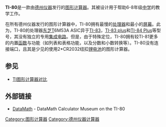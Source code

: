 {{Notability Unreferenced|time=2015-09-07T14:15:51+00:00}}
{{Infobox Calculator
|name = TI-80
|image = TI-80.png
|caption = 一只TI-80正在显示“wikipedia”字样
|type = [[图形计算器|图形计算器]]
| entry        =[[Calculator_input_methods#Mathematical_display|D.A.L.]]
|manufacturer = [[德州仪器|德州仪器]]
|introduced = 1995
|discontinued = 1998
|successor = [[TI-73_series|TI-73 series]]
|processor =  Proprietary (on board a Toshiba T6M53A ASIC)
| frequency    = 980 kHz
|memory_user = 7 KB of [[random_access_memory|RAM]]
|display_size = 64×48 pixels, 16×8 characters
|precision = 13
|link = N/A
|prog_lang = 
|supply = 2 CR2032 batteries
}}

'''TI-80'''是一款由[[德州仪器|德州仪器]]发行的[[图形计算器|图形计算器]]。其被设计用于帮助6-8年级[[中学|中学]]的教学工作。

在所有德州仪器发行的图形计算器中，TI-80拥有最慢的[[处理器|处理器]]和最小的[[屏幕|屏幕]]。此为，TI-80的处理器[[东芝|东芝]]T6M53A ASIC异于[[TI-83|TI-83]]，[[TI-83|TI-83 plus]]和[[TI-84_Plus|TI-84 Plus]]等型号，其没有独立的专用[[集成电路|集成电路]]。但是，由于特殊定位，TI-80拥有较TI-81更多的内置[[函数|函数]]与功能（如列表和表格功能，以及分数和小数转换等）。TI-80没有连接端口，且其是少见的使用2*CR2032纽扣[[锂电池|锂电池]]的图形计算器。

==参见==
* [[TI图形计算器对比|TI图形计算器对比]]

==外部链接==
* [http://www.datamath.org/Graphing/TI-80.htm DataMath]{{Wayback|url=http://www.datamath.org/Graphing/TI-80.htm |date=20150923212800 }} - DataMath Calculator Museum on the TI-80
{{TI-calc}}

[[Category:图形计算器|Category:图形计算器]]
[[Category:德州仪器计算器|Category:德州仪器计算器]]